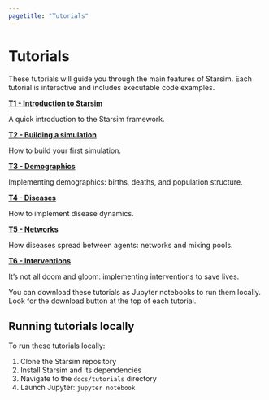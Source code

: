 ```yaml
---
pagetitle: "Tutorials"
---
```


# Tutorials

These tutorials will guide you through the main features of Starsim. Each tutorial is interactive and includes executable code examples.

::: {.grid}
::: {.g-col-4}
[**T1 - Introduction to Starsim**](tutorials/t1_intro.ipynb)

A quick introduction to the Starsim framework.
:::

::: {.g-col-4}
[**T2 - Building a simulation**](tutorials/t2_model.ipynb)

How to build your first simulation.
:::

::: {.g-col-4}
[**T3 - Demographics**](tutorials/t3_demographics.ipynb)

Implementing demographics: births, deaths, and population structure.
:::

::: {.g-col-4}
[**T4 - Diseases**](tutorials/t4_diseases.ipynb)

How to implement disease dynamics.
:::

::: {.g-col-4}
[**T5 - Networks**](tutorials/t5_networks.ipynb)

How diseases spread between agents: networks and mixing pools.
:::

::: {.g-col-4}
[**T6 - Interventions**](tutorials/t6_interventions.ipynb)

It's not all doom and gloom: implementing interventions to save lives.
:::
:::


:::{.callout-note}
You can download these tutorials as Jupyter notebooks to run them locally. Look for the download button at the top of each tutorial.
:::

::: {.callout-tip}
## Running tutorials locally

To run these tutorials locally:

1. Clone the Starsim repository
2. Install Starsim and its dependencies
3. Navigate to the `docs/tutorials` directory
4. Launch Jupyter: `jupyter notebook`
:::